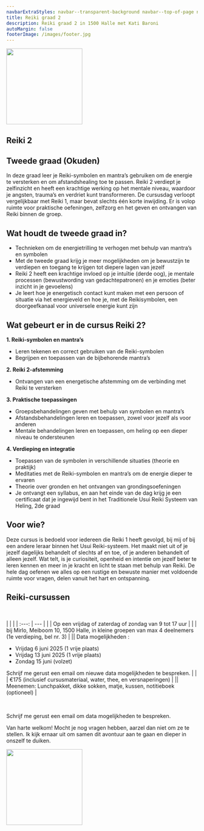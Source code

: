 ```yaml
---
navbarExtraStyles: navbar--transparent-background navbar--top-of-page navbar--light
title: Reiki graad 2
description: Reiki graad 2 in 1500 Halle met Kati Baroni
autoMargin: false
footerImage: /images/footer.jpg
---
```

<Section>  
  <ContentWithBackground src="/images/reiki/reiki1.jpg" className="vh-50 w-100">
  </ContentWithBackground>
  
</Section>

<Section className="section--auto-margin pt-3 pb-3">
 
<Content className="vw-100">

  <div style={{minHeight:"220px", textAlign:"left", paddingLeft:'0.5rem'}}>
        <Image src="/images/reiki/scripture1.png" height="200px" objectFit="contain" objectPosition="left"/>
  </div>

# Reiki 2
## Tweede graad (Okuden)

In deze graad leer je Reiki-symbolen en mantra’s gebruiken om de energie te versterken en om afstandshealing toe te passen. Reiki 2 verdiept je zelfinzicht en heeft een krachtige werking op het mentale niveau, waardoor je angsten, trauma’s en verdriet kunt transformeren. 
De cursusdag verloopt vergelijkbaar met Reiki 1, maar bevat slechts één korte inwijding. Er is volop ruimte voor praktische oefeningen, zelfzorg en het geven en ontvangen van Reiki binnen de groep.

## Wat houdt de tweede graad in?

-	Technieken om de energietrilling te verhogen met behulp van mantra’s en symbolen
-	Met de tweede graad krijg je meer mogelijkheden om je bewustzijn te verdiepen en toegang te krijgen tot diepere lagen van jezelf
-	Reiki 2 heeft een krachtige invloed op je intuïtie (derde oog), je mentale processen (bewustwording van gedachtepatronen) en je emoties (beter inzicht in je gevoelens)
-	Je leert hoe je energetisch contact kunt maken met een persoon of situatie via het energieveld en hoe je, met de Reikisymbolen, een doorgeefkanaal voor universele energie kunt zijn



## Wat gebeurt er in de cursus Reiki 2?

**1. Reiki-symbolen en mantra’s**
- Leren tekenen en correct gebruiken van de Reiki-symbolen
-	Begrijpen en toepassen van de bijbehorende mantra’s

**2. Reiki 2-afstemming**
-	Ontvangen van een energetische afstemming om de verbinding met Reiki te versterken 

**3. Praktische toepassingen**
-	Groepsbehandelingen geven met behulp van symbolen en mantra’s
-	Afstandsbehandelingen leren en toepassen, zowel voor jezelf als voor anderen
-	Mentale behandelingen leren en toepassen, om heling op een dieper niveau te ondersteunen

**4. Verdieping en integratie**
-	Toepassen van de symbolen in verschillende situaties (theorie en praktijk)
-	Meditaties met de Reiki-symbolen en mantra’s om de energie dieper te ervaren
-	Theorie over gronden en het ontvangen van grondingsoefeningen
-	Je ontvangt een syllabus, en aan het einde van de dag krijg je een certificaat dat je ingewijd bent in het Traditionele Usui Reiki Systeem van Heling, 2de graad


## Voor wie?

Deze cursus is bedoeld voor iedereen die Reiki 1 heeft gevolgd, bij mij of bij een andere leraar binnen het Usui Reiki-systeem. Het maakt niet uit of je jezelf dagelijks behandelt of slechts af en toe, of je anderen behandelt of alleen jezelf. Wat telt, is je curiositeit, openheid en intentie om jezelf beter te leren kennen en meer in je kracht en licht te staan met behulp van Reiki. De hele dag oefenen we alles op een rustige en bewuste manier met voldoende ruimte voor vragen, delen vanuit het hart en ontspanning. 

## Reiki-cursussen

<br/>

 |  | |
    | :---: | --- |
    | <BellIcon/> | Op een vrijdag of zaterdag of zondag van 9 tot 17 uur | 
    | <LocationIcon/> | bij Mirlo, Meiboom 10, 1500 Halle, in kleine groepen van max 4 deelnemers (1e verdieping, bel nr. 3) | 
    |<CalendarIcon/>| Data mogelijkheden : <ul> <li> Vrijdag 6 juni 2025 (1 vrije plaats) </li> <li> Vrijdag 13 juni 2025 (1 vrije plaats) </li> <li> Zondag 15 juni (volzet) </li> </ul> Schrijf me gerust een email om nieuwe data mogelijkheden te bespreken. |
    | <MoneyIcon/> | €175 (inclusief cursusmateriaal, water, thee, en versnaperingen) | 
    |<ToolIcon/>| Meenemen: Lunchpakket, dikke sokken, matje, kussen, notitieboek (optioneel) |

<br/>

Schrijf me gerust een email om data mogelijkheden te bespreken.

Van harte welkom! Mocht je nog vragen hebben, aarzel dan niet om ze te stellen. Ik kijk ernaar uit om samen dit avontuur aan te gaan en dieper in onszelf te duiken. 

<div style={{minHeight:"220px"}}>
      <Image src="/images/reiki/master.png" height="200px" objectFit="contain"/>
</div>

</Content>


</Section>
